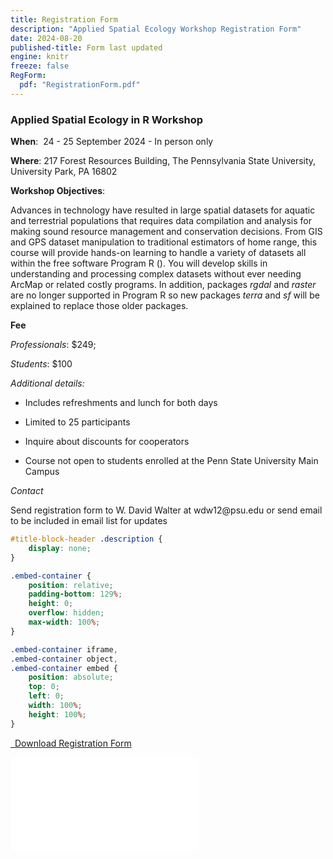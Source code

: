 ```yaml
---
title: Registration Form
description: "Applied Spatial Ecology Workshop Registration Form"
date: 2024-08-20
published-title: Form last updated
engine: knitr
freeze: false
RegForm:
  pdf: "RegistrationForm.pdf"
---
```

### Applied Spatial Ecology in R Workshop

**When**:  24 - 25 September 2024 - In person only

**Where**: 217 Forest Resources Building,
           The Pennsylvania State University,
           University Park, PA 16802

**Workshop Objectives**:

Advances in technology have resulted in large spatial datasets for aquatic and terrestrial populations that requires data compilation and analysis for making sound resource management and conservation decisions.  From GIS and GPS dataset manipulation to traditional estimators of home range, this course will provide hands-on learning to handle a variety of datasets all within the free software Program R (\href{https://www.r-project.org/}{R Foundation for Statistical Computing}).  You will develop skills in understanding and processing complex datasets without ever needing ArcMap or related costly programs. In addition, packages *rgdal* and *raster* are no longer supported in Program R so new packages *terra* and *sf* will be explained to replace those older packages.

**Fee**

*Professionals*: $249; 

*Students*: $100

*Additional details:*

- Includes refreshments and lunch for both days

- Limited to 25 participants

- Inquire about discounts for cooperators

- Course not open to students enrolled at the Penn State University Main Campus

*Contact*

Send registration form to W. David Walter at wdw12@psu.edu or send email to be included in email list for updates

```css
#title-block-header .description {
    display: none;
}
```

```css
.embed-container {
    position: relative;
    padding-bottom: 129%;
    height: 0;
    overflow: hidden;
    max-width: 100%;
}

.embed-container iframe,
.embed-container object,
.embed-container embed {
    position: absolute;
    top: 0;
    left: 0;
    width: 100%;
    height: 100%;
}
```


```{=html}
<p class="text-center">
  <a class="btn btn-primary btn-lg form-download" href="`r rmarkdown::metadata$RegForm$pdf`" target="_blank">
    <i class="fa-solid fa-file-arrow-down"></i>&ensp;Download Registration Form
  </a>
</p>

<div class="embed-container">
  <iframe src="`r rmarkdown::metadata$RegForm$pdf`" style="border: 0.5px"></iframe>
</div>
```
